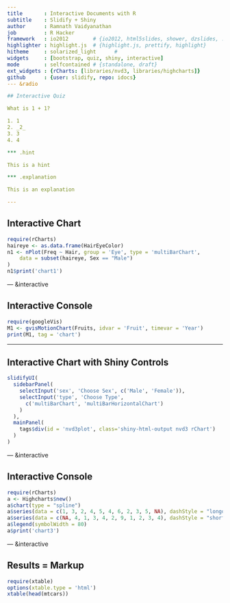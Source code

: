 ```yaml
---
title       : Interactive Documents with R
subtitle    : Slidify + Shiny
author      : Ramnath Vaidyanathan
job         : R Hacker
framework   : io2012        # {io2012, html5slides, shower, dzslides, ...}
highlighter : highlight.js  # {highlight.js, prettify, highlight}
hitheme     : solarized_light      # 
widgets     : [bootstrap, quiz, shiny, interactive]          
mode        : selfcontained # {standalone, draft}
ext_widgets : {rCharts: [libraries/nvd3, libraries/highcharts]}
github      : {user: slidify, repo: idocs}
--- &radio

## Interactive Quiz

What is 1 + 1?

1. 1
2. _2_
3. 3
4. 4

*** .hint

This is a hint

*** .explanation

This is an explanation

---
```


## Interactive Chart

```r
require(rCharts)
haireye <- as.data.frame(HairEyeColor)
n1 <- nPlot(Freq ~ Hair, group = 'Eye', type = 'multiBarChart',
    data = subset(haireye, Sex == "Male")
)
n1$print('chart1')
```

--- &interactive

## Interactive Console

```r
require(googleVis)
M1 <- gvisMotionChart(Fruits, idvar = 'Fruit', timevar = 'Year')
print(M1, tag = 'chart')
```

---

## Interactive Chart with Shiny Controls

```r
slidifyUI(
  sidebarPanel(
    selectInput('sex', 'Choose Sex', c('Male', 'Female')),
    selectInput('type', 'Choose Type',
      c('multiBarChart', 'multiBarHorizontalChart')
    )
  ),
  mainPanel(
    tags$div(id = 'nvd3plot', class='shiny-html-output nvd3 rChart')
  )
)
```

--- &interactive

## Interactive Console

```r
require(rCharts)
a <- Highcharts$new()
a$chart(type = "spline")
a$series(data = c(1, 3, 2, 4, 5, 4, 6, 2, 3, 5, NA), dashStyle = "longdash")
a$series(data = c(NA, 4, 1, 3, 4, 2, 9, 1, 2, 3, 4), dashStyle = "shortdot")
a$legend(symbolWidth = 80)
a$print('chart3')
```

--- &interactive

## Results = Markup

```r
require(xtable)
options(xtable.type = 'html')
xtable(head(mtcars))
```























